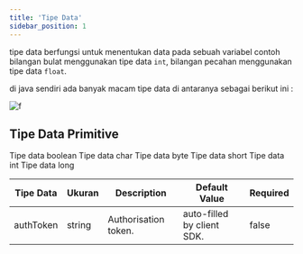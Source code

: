 ```yaml
---
title: 'Tipe Data'
sidebar_position: 1
---
```


tipe data berfungsi untuk menentukan data pada sebuah variabel contoh bilangan bulat menggunakan tipe data `int`, bilangan pecahan menggunakan tipe data `float`.

di java sendiri ada banyak macam tipe data di antaranya sebagai berikut ini :

![f](/img/materi/tipedata-java.png)

## Tipe Data Primitive


<Tabs>
  <TabItem value="boolean" label="boolean" default>
    Tipe data boolean
  </TabItem>
  <TabItem value="char" label="char">
    Tipe data char
  </TabItem>
  <TabItem value="byte" label="byte">
    Tipe data byte
  </TabItem>
  <TabItem value="short" label="short">
    Tipe data short
  </TabItem>
  <TabItem value="int" label="int">
    Tipe data int
  </TabItem>
  <TabItem value="long" label="long">
    Tipe data long
  </TabItem>
</Tabs>

| **Tipe Data** | **Ukuran** | **Description**      | **Default Value**          | **Required** |
| ------------- | ---------- | -------------------- | -------------------------- | ------------ |
| authToken     | string     | Authorisation token. | auto-filled by client SDK. | false        |
